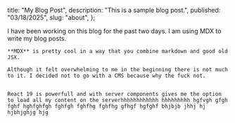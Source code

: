 
  title: "My Blog Post",
  description: "This is a sample blog post.",
  published: "03/18/2025",
  slug: "about",
};

<BlogLayout metadata={metadata}>
    I have been working on this blog for the past two days.
    I am using MDX to write my blog posts.

    **MDX** is pretty cool in a way that you combine markdown and good old JSX.

    Although it felt overwhelming to me in the beginning there is not much to it. I decided not to go with a CMS because why the fuck not.


    React 19 is powerfull and with server components gives me the option to load all my content on the serverhhhhhhhhhhhh hhhhhhhhh hgfvgh gfgh fghf hghfghfgh fghfgh fghfhg fghfhg gfhgf hgfghf bhjbjb jhhj hj hjbhjghjg hjg 
</BlogLayout>

